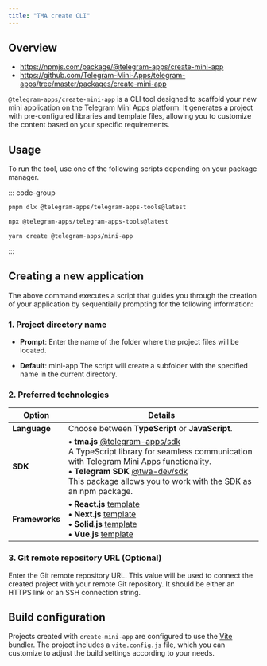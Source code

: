 ```yaml
---
title: "TMA create CLI"
---
```



## Overview

- https://npmjs.com/package/@telegram-apps/create-mini-app
- https://github.com/Telegram-Mini-Apps/telegram-apps/tree/master/packages/create-mini-app

`@telegram-apps/create-mini-app` is a CLI tool designed to scaffold your new
mini application on the Telegram Mini Apps platform. It generates a project with pre-configured libraries and template files,
allowing you to customize the content based on your specific requirements.

## Usage

To run the tool, use one of the following scripts depending on your package manager.

::: code-group
```bash [pnpm]
pnpm dlx @telegram-apps/telegram-apps-tools@latest
```

```bash [npm]
npx @telegram-apps/telegram-apps-tools@latest
```

```bash [yarn]
yarn create @telegram-apps/mini-app
```
:::

## Creating a new application

The above command executes a script that guides you through the creation of
your application by sequentially prompting for the following information:

### 1. Project directory name

- 	**Prompt**: Enter the name of the folder where the project files will be located.

-	**Default**: mini-app
     The script will create a subfolder with the specified name in the current directory.

### 2.	Preferred technologies

| Option         | Details                                                                                                                                                                                                                                                                                                                                 |
|----------------|-----------------------------------------------------------------------------------------------------------------------------------------------------------------------------------------------------------------------------------------------------------------------------------------------------------------------------------------|
| **Language**   | Choose between **TypeScript** or **JavaScript**.                                                                                                                                                                                                                                                                                        |
| **SDK**        | **• tma.js** [@telegram-apps/sdk](https://www.npmjs.com/package/@telegram-apps/sdk) <br/>A TypeScript library for seamless communication with Telegram Mini Apps functionality. <br/> **• Telegram SDK** [@twa-dev/sdk](https://www.npmjs.com/package/@twa-dev/sdk)<br/>This package allows you to work with the SDK as an npm package. |
| **Frameworks** | **• React.js** [template](https://github.com/Telegram-Mini-Apps/reactjs-template)<br/> **• Next.js** [template](https://github.com/Telegram-Mini-Apps/nextjs-template)<br/> **• Solid.js** [template](https://github.com/Telegram-Mini-Apps/solidjs-js-template)<br/> **• Vue.js** [template](https://github.com/Telegram-Mini-Apps/vuejs-template)<br/>                                                                   |

### 3.	Git remote repository URL (Optional)

Enter the Git remote repository URL. This value will be used to connect the created project with your
remote Git repository. It should be either an HTTPS link or an SSH connection string.

## Build configuration

Projects created with `create-mini-app` are configured to use the [Vite](https://vite.dev/) bundler. The project includes a `vite.config.js` file,
which you can customize to adjust the build settings according to your needs.
